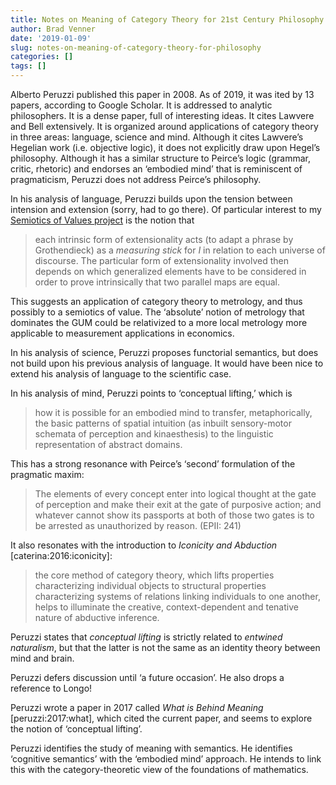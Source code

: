 ```yaml
---
title: Notes on Meaning of Category Theory for 21st Century Philosophy
author: Brad Venner
date: '2019-01-09'
slug: notes-on-meaning-of-category-theory-for-philosophy
categories: []
tags: []
---
```


Alberto Peruzzi published this paper in 2008.  As of 2019, it was ited by 13 papers, according to Google Scholar.  It is addressed to analytic philosophers.  It is a dense paper, full of interesting ideas.  It cites Lawvere and Bell extensively.  It is organized around applications of category theory in three areas:  language, science and mind.  Although it cites Lawvere's Hegelian work (i.e. objective logic), it does not explicitly draw upon Hegel's philosophy.  Although it has a similar structure to Peirce's logic (grammar, critic, rhetoric) and endorses an 'embodied mind' that is reminiscent of pragmaticism, Peruzzi does not address Peirce's philosophy.   

In his analysis of language, Peruzzi builds upon the tension between intension and extension (sorry, had to go there).  Of particular interest to my [Semiotics of Values project](https://github.com/bvenner/semiotics-values) is the notion that

> each intrinsic form of extensionality acts (to adapt a phrase by Grothendieck) as a *measuring stick* for *I* in relation to each universe of discourse.  The particular form of extensionality involved then depends on which generalized elements have to be considered in order to prove intrinsically that two parallel maps are equal.

This suggests an application of category theory to metrology, and thus possibly to a semiotics of value.  The 'absolute' notion of metrology that dominates the GUM could be relativized to a more local metrology more applicable to measurement applications in economics.

In his analysis of science, Peruzzi proposes functorial semantics, but does not build upon his previous analysis of language.  It would have been nice to extend his analysis of language to the scientific case.

In his analysis of mind, Peruzzi points to 'conceptual lifting,' which is

> how it is possible for an embodied mind to transfer, metaphorically, the basic patterns of spatial intuition (as inbuilt sensory-motor schemata of perception and kinaesthesis) to the linguistic representation of abstract domains. 

This has a strong resonance with Peirce's 'second' formulation of the pragmatic maxim:

> The elements of every concept enter into logical thought at the gate of perception and make their exit at the gate of purposive action; and whatever cannot show its passports at both of those two gates is to be arrested as unauthorized by reason. (EPII: 241)

It also resonates with the introduction to *Iconicity and Abduction* [caterina:2016:iconicity]:

> the core method of category theory, which lifts properties characterizing individual objects to structural properties characterizing systems of relations linking individuals to one another, helps to illuminate the creative, context-dependent and tenative nature of abductive inference.

Peruzzi states that *conceptual lifting* is strictly related to *entwined naturalism*, but that the latter is not the same as an identity theory between mind and brain.

Peruzzi defers discussion until 'a future occasion'.  He also drops a reference to Longo!  

Peruzzi wrote a paper in 2017 called *What is Behind Meaning* [peruzzi:2017:what], which cited the current paper, and seems to explore the notion of 'conceptual lifting'.

Peruzzi identifies the study of meaning with semantics.  He identifies 'cognitive semantics' with the 'embodied mind' approach.  He intends to link this with the category-theoretic view of the foundations of mathematics.




